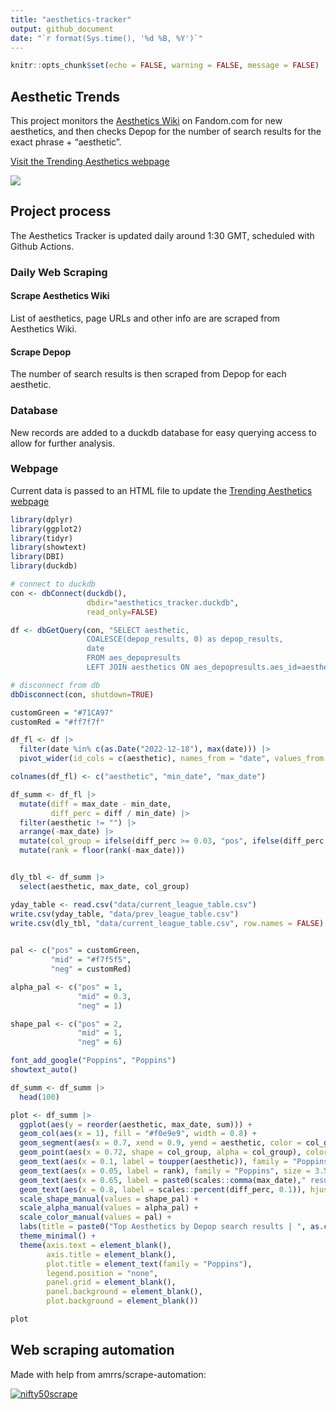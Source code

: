 ```yaml
---
title: "aesthetics-tracker"
output: github_document
date: "`r format(Sys.time(), '%d %B, %Y')`"
---
```


```r
knitr::opts_chunk$set(echo = FALSE, warning = FALSE, message = FALSE)
```

## Aesthetic Trends

This project monitors the [Aesthetics Wiki](https://aesthetics.fandom.com/wiki/Aesthetics_Wiki) on Fandom.com for new aesthetics, and then checks Depop for the number of search results for the exact phrase + "aesthetic".

[Visit the Trending Aesthetics webpage](https://filmicaesthetic.github.io/aesthetics-tracker)

[![](assets/img/webpage_screenshot.jpg)](https://filmicaesthetic.github.io/aesthetics-tracker)

## Project process

The Aesthetics Tracker is updated daily around 1:30 GMT, scheduled with Github Actions.

### Daily Web Scraping

#### Scrape Aesthetics Wiki

List of aesthetics, page URLs and other info are are scraped from Aesthetics Wiki.

#### Scrape Depop

The number of search results is then scraped from Depop for each aesthetic.

### Database

New records are added to a duckdb database for easy querying access to allow for further analysis.

### Webpage

Current data is passed to an HTML file to update the [Trending Aesthetics webpage](https://filmicaesthetic.github.io/aesthetics-tracker)


```r

library(dplyr)
library(ggplot2)
library(tidyr)
library(showtext)
library(DBI)
library(duckdb)

# connect to duckdb
con <- dbConnect(duckdb(), 
                 dbdir="aesthetics_tracker.duckdb", 
                 read_only=FALSE)

df <- dbGetQuery(con, "SELECT aesthetic, 
                 COALESCE(depop_results, 0) as depop_results,
                 date
                 FROM aes_depopresults
                 LEFT JOIN aesthetics ON aes_depopresults.aes_id=aesthetics.aes_id")

# disconnect from db
dbDisconnect(con, shutdown=TRUE)

customGreen = "#71CA97"
customRed = "#ff7f7f"
```

```r

df_fl <- df |>
  filter(date %in% c(as.Date("2022-12-18"), max(date))) |>
  pivot_wider(id_cols = c(aesthetic), names_from = "date", values_from = "depop_results")

colnames(df_fl) <- c("aesthetic", "min_date", "max_date")

df_summ <- df_fl |>
  mutate(diff = max_date - min_date,
         diff_perc = diff / min_date) |>
  filter(aesthetic != "") |>
  arrange(-max_date) |>
  mutate(col_group = ifelse(diff_perc >= 0.03, "pos", ifelse(diff_perc > -0.03, "mid", "neg"))) |>
  mutate(rank = floor(rank(-max_date)))


dly_tbl <- df_summ |>
  select(aesthetic, max_date, col_group)

yday_table <- read.csv("data/current_league_table.csv")
write.csv(yday_table, "data/prev_league_table.csv")
write.csv(dly_tbl, "data/current_league_table.csv", row.names = FALSE)
  
```

```r
pal <- c("pos" = customGreen,
         "mid" = "#f7f5f5",
         "neg" = customRed)

alpha_pal <- c("pos" = 1,
               "mid" = 0.3,
               "neg" = 1)

shape_pal <- c("pos" = 2,
               "mid" = 1,
               "neg" = 6)

font_add_google("Poppins", "Poppins")
showtext_auto()

df_summ <- df_summ |>
  head(100)

plot <- df_summ |>
  ggplot(aes(y = reorder(aesthetic, max_date, sum))) +
  geom_col(aes(x = 1), fill = "#f0e9e9", width = 0.8) +
  geom_segment(aes(x = 0.7, xend = 0.9, yend = aesthetic, color = col_group), size = 6) +
  geom_point(aes(x = 0.72, shape = col_group, alpha = col_group), color = "#1d1d1d", stroke = 1, size = 3) +
  geom_text(aes(x = 0.1, label = toupper(aesthetic)), family = "Poppins", size = 5.5, hjust = 0, vjust = 0.5) +
  geom_text(aes(x = 0.05, label = rank), family = "Poppins", size = 3.5) +
  geom_text(aes(x = 0.65, label = paste0(scales::comma(max_date)," results")), family = "Poppins", size = 4.5, hjust = 1) +
  geom_text(aes(x = 0.8, label = scales::percent(diff_perc, 0.1)), hjust = 0.5, family = "Poppins", size = 4) +
  scale_shape_manual(values = shape_pal) +
  scale_alpha_manual(values = alpha_pal) +
  scale_color_manual(values = pal) +
  labs(title = paste0("Top Aesthetics by Depop search results | ", as.character(max(df$date)))) +
  theme_minimal() +
  theme(axis.text = element_blank(),
        axis.title = element_blank(),
        plot.title = element_text(family = "Poppins"),
        legend.position = "none",
        panel.grid = element_blank(),
        panel.background = element_blank(),
        plot.background = element_blank())

plot
```

## Web scraping automation

Made with help from amrrs/scrape-automation:

[![nifty50scrape](https://github.com/amrrs/scrape-automation/actions/workflows/main.yml/badge.svg)](https://github.com/amrrs/scrape-automation/actions/workflows/main.yml)
